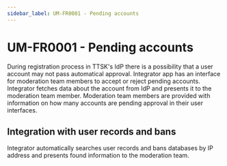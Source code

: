 ```yaml
---
sidebar_label: UM-FR0001 - Pending accounts
---
```


# UM-FR0001 - Pending accounts
During registration process in TTSK's IdP there is a possibility that a user account may not pass automatical approval. Integrator app has an interface for moderation team members to accept or reject pending accounts. Integrator fetches data about the account from IdP and presents it to the moderation team member. Moderation team members are provided with information on how many accounts are pending approval in their user interfaces.

## Integration with user records and bans
Integrator automatically searches user records and bans databases by IP address and presents found information to the moderation team.
